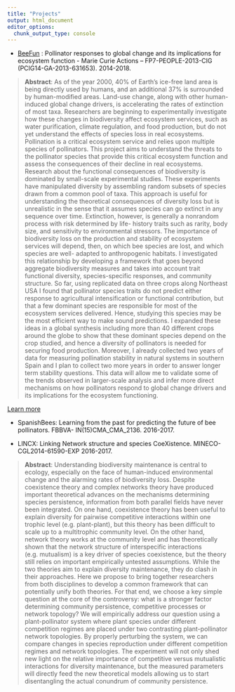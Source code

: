 ```yaml
---
title: "Projects"
output: html_document
editor_options: 
  chunk_output_type: console
---
```

  

- [BeeFun](beefun.html) : Pollinator responses to global change and its implications for ecosystem function - Marie Curie Actions – FP7-PEOPLE-2013-CIG (PCIG14-GA-2013-631653). 2014-2018.  

> **Abstract**: As of the year 2000, 40% of Earth’s ice-free land area is being directly used by humans, and an additional 37% is surrounded by human-modified areas. Land-use change, along with other human-induced global change drivers, is accelerating the rates of extinction of most taxa. Researchers are beginning to experimentally investigate how these changes in biodiversity affect ecosystem services, such as water purification, climate regulation, and food production, but do not yet understand the effects of species loss in real ecosystems. Pollination is a critical ecosystem service and relies upon multiple species of pollinators. This project aims to understand the threats to the pollinator species that provide this critical ecosystem function and assess the consequences of their decline in real ecosystems. Research about the functional consequences of biodiversity is dominated by small-scale experimental studies. These experiments have manipulated diversity by assembling random subsets of species drawn from a common pool of taxa. This approach is useful for understanding the theoretical consequences of diversity loss but is unrealistic in the sense that it assumes species can go extinct in any sequence over time. Extinction, however, is generally a nonrandom process with risk determined by life- history traits such as rarity, body size, and sensitivity to environmental stressors. The importance of biodiversity loss on the production and stability of ecosystem services will depend, then, on which bee species are lost, and which species are well- adapted to anthropogenic habitats. I investigated this relationship by developing a framework that goes beyond aggregate biodiversity measures and takes into account trait functional diversity, species-specific responses, and community structure. So far, using replicated data on three crops along Northeast USA I found that pollinator species traits do not predict either response to agricultural intensification or functional contribution, but that a few dominant species are responsible for most of the ecosystem services delivered. Hence, studying this species may be the most efficient way to make sound predictions. I expanded these ideas in a global synthesis including more than 40 different crops around the globe to show that these dominant species depend on the crop studied, and hence a diversity of pollinators is needed for securing food production. Moreover, I already collected two years of data for measuring pollination stability in natural systems in southern Spain and I plan to collect two more years in order to answer longer term stability questions. This data will allow me to validate some of the trends observed in larger-scale analysis and infer more direct mechanisms on how pollinators respond to global change drivers and its implications for the ecosystem functioning.

[Learn more](beefun.html)

- SpanishBees: Learning from the past for predicting the future of bee pollinators. FBBVA- IN(15)CMA_CMA_2136. 2016-2017.  

- LINCX: Linking Network structure and species CoeXistence. MINECO-CGL2014-61590-EXP 2016-2017.

> **Abstract**: Understanding biodiversity maintenance is central to ecology, especially on the face of human-induced environmental change and the alarming rates of biodiversity loss. Despite coexistence theory and complex networks theory have produced important theoretical advances on the mechanisms determining species persistence, information from both parallel fields have never been integrated. On one hand, coexistence theory has been useful to explain diversity for pairwise competitive interactions within one trophic level (e.g. plant-plant), but this theory has been difficult to scale up to a multitrophic community level. On the other hand, network theory works at the community level and has theoretically shown that the network structure of interspecific interactions (e.g. mutualism) is a key driver of species coexistence, but the theory still relies on important empirically untested assumptions. While the two theories aim to explain diversity maintenance, they do clash in their approaches. Here we propose to bring together researchers from both disciplines to develop a common framework that can potentially unify both theories. For that end, we choose a key simple question at the core of the controversy: what is a stronger factor determining community persistence, competitive processes or network topology? We will empirically address our question using a plant-pollinator system where plant species under different competition regimes are placed under two contrasting plant-pollinator network topologies. By properly perturbing the system, we can compare changes in species reproduction under different competition regimes and network topologies. The experiment will not only shed new light on the relative importance of competitive versus mutualistic interactions for diversity maintenance, but the measured parameters will directly feed the new theoretical models allowing us to start disentangling the actual conundrum of community persistence.
